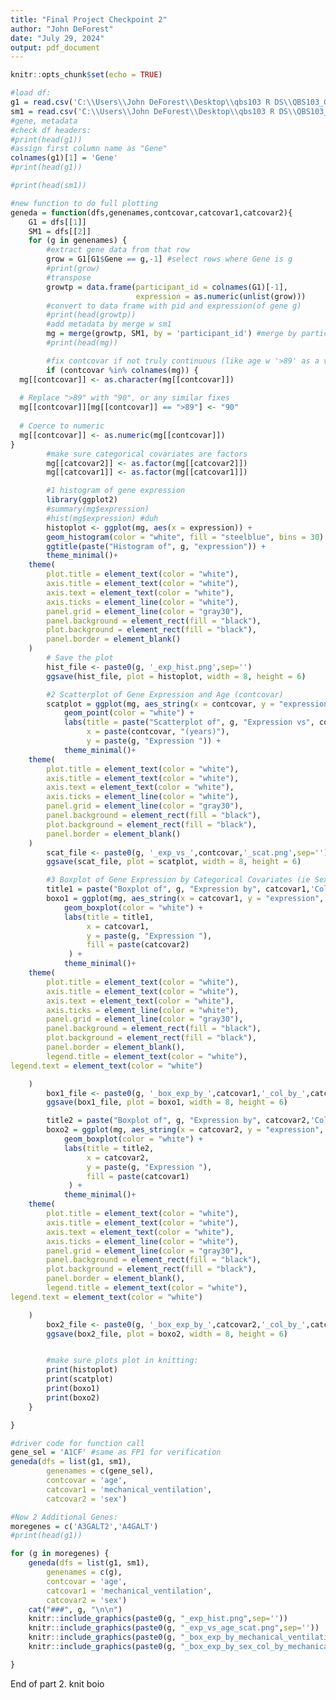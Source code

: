 ```yaml
---
title: "Final Project Checkpoint 2"
author: "John DeForest"
date: "July 29, 2024"
output: pdf_document
---
```


```r
knitr::opts_chunk$set(echo = TRUE)
```

```r
#load df:
g1 = read.csv('C:\\Users\\John DeForest\\Desktop\\qbs103 R DS\\QBS103_GSE157103_genes.csv')
sm1 = read.csv('C:\\Users\\John DeForest\\Desktop\\qbs103 R DS\\QBS103_GSE157103_series_matrix-1.csv')
#gene, metadata
#check df headers:
#print(head(g1))
#assign first column name as "Gene"
colnames(g1)[1] = 'Gene'
#print(head(g1))

#print(head(sm1))
```


```r
#new function to do full plotting
geneda = function(dfs,genenames,contcovar,catcovar1,catcovar2){
    G1 = dfs[[1]]
    SM1 = dfs[[2]]
    for (g in genenames) {
        #extract gene data from that row
        grow = G1[G1$Gene == g,-1] #select rows where Gene is g
        #print(grow)
        #transpose 
        growtp = data.frame(participant_id = colnames(G1)[-1],
                            expression = as.numeric(unlist(grow))) 
        #convert to data frame with pid and expression(of gene g)
        #print(head(growtp))
        #add metadata by merge w sm1
        mg = merge(growtp, SM1, by = 'participant_id') #merge by participant_id
        #print(head(mg))

        #fix contcovar if not truly continuous (like age w '>89' as a val lol)
        if (contcovar %in% colnames(mg)) {
  mg[[contcovar]] <- as.character(mg[[contcovar]])
  
  # Replace ">89" with "90", or any similar fixes
  mg[[contcovar]][mg[[contcovar]] == ">89"] <- "90"
  
  # Coerce to numeric
  mg[[contcovar]] <- as.numeric(mg[[contcovar]])
}
        #make sure categorical covariates are factors
        mg[[catcovar2]] <- as.factor(mg[[catcovar2]])
        mg[[catcovar1]] <- as.factor(mg[[catcovar1]])

        #1 histogram of gene expression
        library(ggplot2)
        #summary(mg$expression)
        #hist(mg$expression) #duh
        histoplot <- ggplot(mg, aes(x = expression)) +
        geom_histogram(color = "white", fill = "steelblue", bins = 30) +
        ggtitle(paste("Histogram of", g, "expression")) +
        theme_minimal()+
    theme(
        plot.title = element_text(color = "white"),
        axis.title = element_text(color = "white"),
        axis.text = element_text(color = "white"),
        axis.ticks = element_line(color = "white"),
        panel.grid = element_line(color = "gray30"),
        panel.background = element_rect(fill = "black"),
        plot.background = element_rect(fill = "black"),
        panel.border = element_blank()
    )
        # Save the plot
        hist_file <- paste0(g, '_exp_hist.png',sep='')
        ggsave(hist_file, plot = histoplot, width = 8, height = 6)

        #2 Scatterplot of Gene Expression and Age (contcovar)
        scatplot = ggplot(mg, aes_string(x = contcovar, y = "expression")) + 
            geom_point(color = "white") +
            labs(title = paste("Scatterplot of", g, "Expression vs", contcovar),
                 x = paste(contcovar, "(years)"),
                 y = paste(g, "Expression ")) + 
            theme_minimal()+
    theme(
        plot.title = element_text(color = "white"),
        axis.title = element_text(color = "white"),
        axis.text = element_text(color = "white"),
        axis.ticks = element_line(color = "white"),
        panel.grid = element_line(color = "gray30"),
        panel.background = element_rect(fill = "black"),
        plot.background = element_rect(fill = "black"),
        panel.border = element_blank()
    )
        scat_file <- paste0(g, '_exp_vs_',contcovar,'_scat.png',sep='')
        ggsave(scat_file, plot = scatplot, width = 8, height = 6)

        #3 Boxplot of Gene Expression by Categorical Covariates (ie Sex and mechanical_ventilation)
        title1 = paste("Boxplot of", g, "Expression by", catcovar1,'Colored by',catcovar2)
        boxo1 = ggplot(mg, aes_string(x = catcovar1, y = "expression", fill = catcovar2)) + 
            geom_boxplot(color = "white") +
            labs(title = title1,
                 x = catcovar1,
                 y = paste(g, "Expression "),
                 fill = paste(catcovar2)
             ) +
            theme_minimal()+
    theme(
        plot.title = element_text(color = "white"),
        axis.title = element_text(color = "white"),
        axis.text = element_text(color = "white"),
        axis.ticks = element_line(color = "white"),
        panel.grid = element_line(color = "gray30"),
        panel.background = element_rect(fill = "black"),
        plot.background = element_rect(fill = "black"),
        panel.border = element_blank(),
        legend.title = element_text(color = "white"),
legend.text = element_text(color = "white")

    )
        box1_file <- paste0(g, '_box_exp_by_',catcovar1,'_col_by_',catcovar2,'.png',sep='')
        ggsave(box1_file, plot = boxo1, width = 8, height = 6)

        title2 = paste("Boxplot of", g, "Expression by", catcovar2,'Colored by',catcovar1)
        boxo2 = ggplot(mg, aes_string(x = catcovar2, y = "expression", fill = catcovar1)) + 
            geom_boxplot(color = "white") +
            labs(title = title2,
                 x = catcovar2,
                 y = paste(g, "Expression "),
                 fill = paste(catcovar1)
             ) +
            theme_minimal()+
    theme(
        plot.title = element_text(color = "white"),
        axis.title = element_text(color = "white"),
        axis.text = element_text(color = "white"),
        axis.ticks = element_line(color = "white"),
        panel.grid = element_line(color = "gray30"),
        panel.background = element_rect(fill = "black"),
        plot.background = element_rect(fill = "black"),
        panel.border = element_blank(),
        legend.title = element_text(color = "white"),
legend.text = element_text(color = "white")

    )
        box2_file <- paste0(g, '_box_exp_by_',catcovar2,'_col_by_',catcovar1,'.png',sep='')
        ggsave(box2_file, plot = boxo2, width = 8, height = 6)


        #make sure plots plot in knitting:
        print(histoplot)
        print(scatplot)
        print(boxo1)
        print(boxo2)
    }

}

```

```r
#driver code for function call
gene_sel = 'A1CF' #same as FP1 for verification
geneda(dfs = list(g1, sm1), 
        genenames = c(gene_sel), 
        contcovar = 'age', 
        catcovar1 = 'mechanical_ventilation',
        catcovar2 = 'sex')
```


```r
#Now 2 Additional Genes:
moregenes = c('A3GALT2','A4GALT')
#print(head(g1))

for (g in moregenes) {
    geneda(dfs = list(g1, sm1), 
        genenames = c(g), 
        contcovar = 'age', 
        catcovar1 = 'mechanical_ventilation',
        catcovar2 = 'sex')
    cat("###", g, "\n\n")
    knitr::include_graphics(paste0(g, "_exp_hist.png",sep=''))
    knitr::include_graphics(paste0(g, "_exp_vs_age_scat.png",sep=''))
    knitr::include_graphics(paste0(g, "_box_exp_by_mechanical_ventilation_col_by_sex.png",sep=''))
    knitr::include_graphics(paste0(g, "_box_exp_by_sex_col_by_mechanical_ventilation.png",sep=''))

}

```



End of part 2. knit boio
